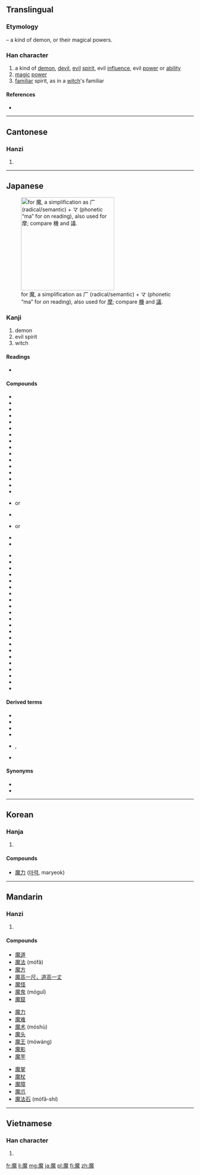 ==Translingual==
===Etymology===
{{Han compound|麻|鬼|t2=demon|ls=psc|c1=p|c2=s}} – a kind of demon, or their magical powers.

===Han character===
{{Han char|rn=194|rad=鬼|as=11|sn=21|four=0021<sub>3</sub>|canj=戈金竹山戈 (ICHUI), 戈木竹山戈 (IDHUI)}}

# a kind of [[demon]], [[devil]], [[evil]] [[spirit]], evil [[influence]], evil [[power]] or [[ability]]
# [[magic]] [[power]]
# [[familiar]] spirit, as in a [[witch]]'s familiar

====References====
* {{Han ref|kx=1462.670|dkj=45906|dj=1997.020|hdz=74436.110|uh=9B54|ud=39764|bh=C55D|bd=50525}}

----

==Cantonese==
===Hanzi===
{{yue-hanzi|jyut=|y=mo1}}

# {{defn|lang=yue|sort=鬼11}}

----

==Japanese==
[[File:RYAKUJI ma.png|thumb|right|250px|{{w|Ryakuji}} for 魔, a {{w|phono-semantic}} simplification as 广 (radical/semantic) + マ (phonetic “ma” for ''on'' reading), also used for [[摩#Japanese|摩]]; compare [[機#Japanese|機]] and [[議#Japanese|議]].]]

===Kanji===
{{ja-kanji|grade=c|rs=鬼11}}

# demon
# evil spirit
# witch

====Readings====
* {{ja-readings|on={{l|ja|ま}} (''[[ma]]'')|kun=}}

====Compounds====
{{der-top|Compounds}}
* {{l|ja|魔物|tr=[[まもの]], ''[[mamono]]''}}
* {{l|ja|妖魔|tr=[[ようま]], ''[[yōma]]''}}
* {{l|ja|霊魔|tr=[[れいま]], ''[[reima]]''}}
* {{l|ja|邪魔|tr=[[じゃま]], ''[[jama]]''}}
* {{l|ja|魔鬼|tr=[[まき]], ''[[maki]]''}}
* {{l|ja|魔王|tr=[[まおう]], ''[[maō]]''}}
* {{l|ja|魔界|tr=[[まかい]], ''[[makai]]''}}
* {{l|ja|魔境|tr=[[まきょう]], ''[[makyō]]''}}
* {{l|ja|魔窟|tr=[[まくつ]], ''[[makutsu]]''}}
* {{l|ja|魔手|tr=[[ましゅ]], ''[[mashu]]''}}
* {{l|ja|邪魔|tr=[[じゃま]], ''[[jama]]''}}
* {{l|ja|魔性|tr=[[ましょう]], ''[[mashō]]''}}
* {{l|ja|悪魔|tr=[[あくま]], ''[[akuma]]''}}
* {{l|ja|悪魔主義|tr=[[あくましゅぎ]], ''[[akumashugi]]''}}
* {{l|ja|魔神|tr=[[まじん]], ''[[majin]]''}}
* {{l|ja|魔弾|tr=[[まだん]], ''[[madan]]''}}
* {{l|ja|魔酔}} or {{l|ja|魔睡|tr=[[ますい]], ''[[masui]]''}}
* {{l|ja|魔羅|tr=[[まら]], ''[[mara]]''}}
* {{l|ja|魔物}} or {{l|ja|魔者|tr=[[まもの]], ''[[mamono]]''}}
* {{l|ja|天魔|tr=[[てんま]], ''[[tenma]]''}}
* {{l|ja|病魔|tr=[[びょうま]], ''[[byōma]]''}}
{{der-mid}}
* {{l|ja|魔幻|tr=[[まげん]], ''[[magen]]''}}
* {{l|ja|魔術|tr=[[まじゅつ]], ''[[majutsu]]''}}
* {{l|ja|魔術師|tr=[[まじゅつし]], ''[[majutsushi]]''}}
* {{l|ja|魔術士|tr=[[まじゅつし]], ''[[majutsushi]]''}}
* {{l|ja|魔道|tr=[[まどう]], ''[[madō]]''}}
* {{l|ja|魔道師|tr=[[まどうし]], ''[[madōshi]]''}}
* {{l|ja|魔道士|tr=[[まどうし]], ''[[madōshi]]''}}
* {{l|ja|魔導|tr=[[まどう]], ''[[madō]]''}}
* {{l|ja|魔導師|tr=[[まどうし]], ''[[madōshi]]''}}
* {{l|ja|魔導士|tr=[[まどうし]], ''[[madōshi]]''}}
* {{l|ja|魔法|tr=[[まほう]], ''[[mahō]]''}}
* {{l|ja|魔法師|tr=[[まほうし]], ''[[mahōshi]]''}}
* {{l|ja|魔法士|tr=[[まほうし]], ''[[mahōshi]]''}}
* {{l|ja|魔人|tr=[[まじん]], ''[[majin]]''}}
* {{l|ja|魔女|tr=[[まじょ]], ''[[majo]]''}}
* {{l|ja|魔男|tr=[[まだん]], ''[[madan]]''}}
* {{l|ja|破魔|tr=[[はま]], ''[[hama]]''}}
* {{l|ja|祓魔|tr=[[はいま]], ''[[futsuma]]''}}
* {{l|ja|魔力|tr=[[まりょく]], ''[[maryoku]]''}}
* {{l|ja|放火魔|tr=[[ほうかま]], ''[[hōkama]]''}}
* {{l|ja|水魔|tr=[[すいま]], ''[[suima]]''}}
* {{l|ja|魔法瓶|tr=[[まほうびん]], ''[[mahōbin]]''}}
{{bottom}}

====Derived terms====
* {{l|ja|使い魔|tr=[[つかいま]], ''[[tsukaima]]''}}
* {{l|ja|魔が差す|tr=[[まがさす]], ''[[ma ga sasu]]''}}
* {{l|ja|魔の海|tr=[[まのうみ]], ''[[Manoumi]]''}}
* {{l|ja|魔除け|tr=[[まよけ]], ''[[mayoke]]''}}
* {{l|ja|お邪魔虫}}, {{l|ja|御邪魔虫|tr=[[おじゃまむし]], ''[[ojamamushi]]''}}
* {{l|ja|誤魔化す|tr=[[ごまかす]], ''[[gomakasu]]''}}

====Synonyms====
* {{l|ja|鬼}}
* {{l|ja|妖}}

----

==Korean==
===Hanja===
{{ko-hanja|hangeul=마|eumhun=|rv=ma|mr=ma|y=ma}}

# {{defn|lang=ko|sort=鬼11}}

====Compounds====
* [[魔力]] ([[마력]], maryeok)

----

==Mandarin==
===Hanzi===
{{cmn-hanzi|pin=[[mó]] ([[mo2]])|wg=mo<sup>2</sup>}}

# {{defn|lang=cmn|sort=鬼11}}

====Compounds====
{{top3}}
* [[魔道]]
* [[魔法]] (mófǎ)
* [[魔方]]
* [[魔高一尺，道高一丈]]
* [[魔怪]]
* [[魔鬼]] (móguǐ)
* [[魔窟]]
{{mid3}}
* [[魔力]]
* [[魔难]]
* [[魔术]] (móshù)
* [[魔头]]
* [[魔王]] (mówáng)
* [[魔影]]
* [[魔芋]]
{{mid3}}
* [[魔掌]]
* [[魔杖]]
* [[魔障]]
* [[魔爪]]
* [[魔法石]] (mófǎ-shí)
{{bottom}}
----

==Vietnamese==
===Han character===
{{vi-hantu|[[ma]]|rs=鬼11}}

# {{defn|lang=vi|sort=鬼11}}

[[fr:魔]]
[[li:魔]]
[[mg:魔]]
[[ja:魔]]
[[pl:魔]]
[[fi:魔]]
[[zh:魔]]
